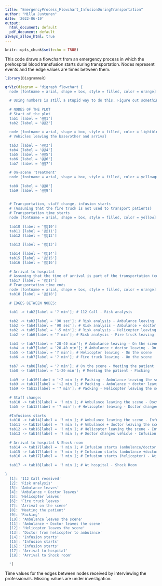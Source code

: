 ---
title: "EmergencyProcess_Flowchart_InfusionDuringTransportation"
author: "Milla Juntunen"
date: '2022-06-19'
output:
  html_document: default
  pdf_document: default
always_allow_html: true
---

```{r setup, include=FALSE}
knitr::opts_chunk$set(echo = TRUE)
```
This code draws a flowchart from an emergency process in which the prehospital blood transfusion starts during transportation. Nodes represent events and the edge values are times between them. 
```{r}
library(DiagrammeR)

grViz(diagram = "digraph flowchart {
  node [fontname = arial, shape = box, style = filled, color = orange]
  
  # Using numbers is still a stupid way to do this. Figure out something else. 
  
  # NODES OF THE PLOT
  # Start of the plot
  tab1 [label = '@@1']
  tab2 [label = '@@2']
  
  node [fontname = arial, shape = box, style = filled, color = lightblue]
  # Vehicles leaving the base/other and arrival
  
  tab3 [label = '@@3']
  tab4 [label = '@@4']
  tab5 [label = '@@5']
  tab6 [label = '@@6']
  tab7 [label = '@@7']
  
  # On-scene 'treatment'
  node [fontname = arial, shape = box, style = filled, color = yellowgreen]
  
  tab8 [label = '@@8']
  tab9 [label = '@@9']
  
  
  # Transportation, staff change, infusion starts
  # (Assuming that the fire truck is not used to transport patients)
  # Transportation time starts
  node [fontname = arial, shape = box, style = filled, color = yellow]
  
  tab10 [label = '@@10']
  tab11 [label = '@@11']
  tab12 [label = '@@12']
  
  tab13 [label = '@@13'] 
  
  tab14 [label = '@@14']
  tab15 [label = '@@15']
  tab16 [label = '@@16']
  
  # Arrival to hospital
  # Assuming that the time of arrival is part of the transportation (color!)
  tab17 [label = '@@17']
  # Transportation time ends
  node [fontname = arial, shape = box, style = filled, color = orange]
  tab18 [label = '@@18']
  
  # EDGES BETWEEN NODES:
  
  tab1 -> tab2[label = '? min']; # 112 Call - Risk analysis
  
  tab2 -> tab3[label = '90 sec']; # Risk analysis - Ambulance leaving
  tab2 -> tab4[label = '90 sec']; # Risk analysis - Ambulance + doctor leaving
  tab2 -> tab5[label = '~5 min']; # Risk analysis - Helicopter leaving
  tab2 -> tab6[label = '? min']; # Risk analysis - Fire truck leaving
  
  tab3 -> tab7[label = '20-40 min']; # Ambulance leaving - On the scene
  tab4 -> tab7[label = '20-40 min']; # Ambulance + doctor leaving - On the scene
  tab5 -> tab7[label = '? min']; # Helicopter leaving - On the scene
  tab6 -> tab7[label = '? min']; # Fire truck leaving - On the scene
  
  tab7 -> tab8[label = '? min']; # On the scene - Meeting the patient
  tab8 -> tab9[label = '1-20 min']; # Meeting the patient - Packing
  
  tab9 -> tab10[label = '~2 min']; # Packing - Ambulance leaving the scene
  tab9 -> tab11[label = '~2 min']; # Packing - Ambulance + doctor leaving the scene
  tab9 -> tab12[label = '? min']; # Packing - Helicopter leaving the scene
  
  # Staff change:
  tab10 -> tab13[label = '? min']; # Ambulance leaving the scene - Doctor changes vehicle
  tab5 -> tab13[label = '? min']; # Helicopter leaving - Doctor changes vehicle
  
  #Infusions starts
  tab10 -> tab14[label = '? min']; # Ambulance leaving the scene - Infusion starts (ambulance/doctor changes vehicle)
  tab11 -> tab15[label = '? min']; # Ambulance + doctor leaving the scene - Infusion starts (ambulance + doctor)
  tab12 -> tab16[label = '? min']; # Helicopter leaving the scene - Infusion starts (helicopter)
  tab13 -> tab14[label = '? min']; # Doctor changes vehicle - Infusion starts (ambulance/doctor changes vehicle)
  
  # Arrival to hospital & Shock room
  tab14 -> tab17[label = '? min']; # Infusion starts (ambulance/doctor changes vehicle) - At hospital
  tab15 -> tab17[label = '? min']; # Infusion starts (ambulance +doctor) - At hospital
  tab16 -> tab17[label = '? min']; # Infusion starts (helicopter) - At hospital
  
  tab17 -> tab18[label = '? min']; # At hospital - Shock Room
  
}  
  [1]: '112 Call received'
  [2]: 'Risk analysis'
  [3]: 'Ambulance leaves'
  [4]: 'Ambulance + Doctor leaves'
  [5]: 'Helicopter leaves'
  [6]: 'Fire truck leaves'
  [7]: 'Arrival on the scene'
  [8]: 'Meeting the patient'
  [9]: 'Packing'
  [10]: 'Ambulance leaves the scene'
  [11]: 'Ambulance + Doctor leaves the scene'
  [12]: 'Helicopter leaves the scene'
  [13]: 'Doctor from helicopter to ambulance'
  [14]: 'Infusion starts'
  [15]: 'Infusion starts'
  [16]: 'Infusion starts'
  [17]: 'Arrival to hospital'
  [18]: 'Arrival to Shock room'
  
  ")
```

Time values for the edges between nodes received by interviewing the professionals. Missing values are under investigation.